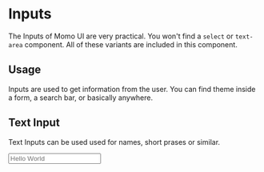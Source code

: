
<Meta title="Atoms/Input" component={Input} />

# Inputs

The Inputs of Momo UI are very practical. You won't find a `select` or `text-area` component. All of these variants are included in this component.

## Usage

Inputs are used to get information from the user. You can find theme inside a form, a search bar, or basically anywhere.

## Text Input

Text Inputs can be used used for names, short prases or similar.

<Preview withToolbar>
  <Story name="primary">
    <Input type="text" placeholder="Hello World" />
  </Story>
</Preview>
